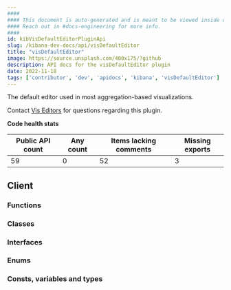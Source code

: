 ```yaml
---
####
#### This document is auto-generated and is meant to be viewed inside our experimental, new docs system.
#### Reach out in #docs-engineering for more info.
####
id: kibVisDefaultEditorPluginApi
slug: /kibana-dev-docs/api/visDefaultEditor
title: "visDefaultEditor"
image: https://source.unsplash.com/400x175/?github
description: API docs for the visDefaultEditor plugin
date: 2022-11-18
tags: ['contributor', 'dev', 'apidocs', 'kibana', 'visDefaultEditor']
---
```


The default editor used in most aggregation-based visualizations.

Contact [Vis Editors](https://github.com/orgs/elastic/teams/kibana-visualizations) for questions regarding this plugin.

**Code health stats**

| Public API count  | Any count | Items lacking comments | Missing exports |
|-------------------|-----------|------------------------|-----------------|
| 59 | 0 | 52 | 3 |

## Client

### Functions
<DocDefinitionList data={visDefaultEditorObj.client.functions}/>

### Classes
<DocDefinitionList data={visDefaultEditorObj.client.classes}/>

### Interfaces
<DocDefinitionList data={visDefaultEditorObj.client.interfaces}/>

### Enums
<DocDefinitionList data={visDefaultEditorObj.client.enums}/>

### Consts, variables and types
<DocDefinitionList data={visDefaultEditorObj.client.misc}/>

